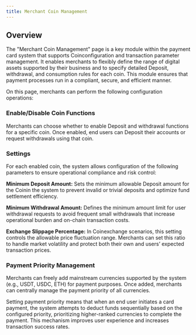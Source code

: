 ```yaml
---
title: Merchant Coin Management
---
```


## Overview

The "Merchant Coin Management" page is a key module within the payment card system that supports Coinconfiguration and transaction parameter management. It enables merchants to flexibly define the range of digital assets supported by their business and to specify detailed Deposit, withdrawal, and consumption rules for each coin. This module ensures that payment processes run in a compliant, secure, and efficient manner.

On this page, merchants can perform the following configuration operations:

### Enable/Disable Coin Functions

Merchants can choose whether to enable Deposit and withdrawal functions for a specific coin. Once enabled, end users can Deposit their accounts or request withdrawals using that coin.

### Settings

For each enabled coin, the system allows configuration of the following parameters to ensure operational compliance and risk control:

**Minimum Deposit Amount:** Sets the minimum allowable Deposit amount for the Coinin the system to prevent invalid or trivial deposits and optimize fund settlement efficiency.

**Minimum Withdrawal Amount:** Defines the minimum amount limit for user withdrawal requests to avoid frequent small withdrawals that increase operational burden and on-chain transaction costs.

**Exchange Slippage Percentage:** In Coinexchange scenarios, this setting controls the allowable price fluctuation range. Merchants can set this ratio to handle market volatility and protect both their own and users’ expected transaction prices.

### Payment Priority Management

Merchants can freely add mainstream currencies supported by the system (e.g., USDT, USDC, ETH) for payment purposes. Once added, merchants can centrally manage the payment priority of all currencies.

Setting payment priority means that when an end user initiates a card payment, the system attempts to deduct funds sequentially based on the configured priority, prioritizing higher-ranked currencies to complete the payment. This mechanism improves user experience and increases transaction success rates.
